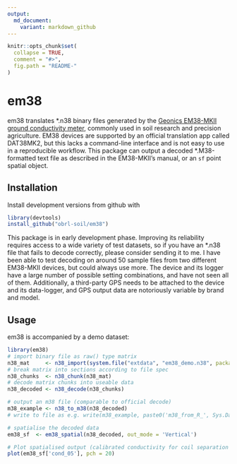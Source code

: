 ```yaml
---
output:
  md_document:
    variant: markdown_github
---
```


<!-- README.md is generated from README.Rmd. Please edit that file -->

```r
knitr::opts_chunk$set(
  collapse = TRUE,
  comment = "#>",
  fig.path = "README-"
)
```

# em38

em38 translates *.n38 binary files generated by the [Geonics EM38-MKII ground conductivity meter](http://geonics.com/html/em38.html), commonly used in soil research and precision agriculture. EM38 devices are supported by an official translation app called DAT38MK2, but this lacks a command-line interface and is not easy to use in a reproducible workflow. This package can output a decoded \*.M38-formatted text file as described in the EM38-MKII's manual, or an `sf` point spatial object. 

## Installation

Install development versions from github with

```r
library(devtools)
install_github("obrl-soil/em38")
```

This package is in early development phase. Improving its reliability requires access to a wide variety of test datasets, so if you have an *.n38 file that fails to decode correctly, please consider sending it to me. I have been able to test decoding on around 50 sample files from two different EM38-MKII devices, but could always use more. The device and its logger have a large number of possible setting combinations, and  have not seen all of them. Additionally, a third-party GPS needs to be attached to the device and its data-logger, and GPS output data are notoriously variable by brand and model.

## Usage

em38 is accompanied by a demo dataset:

```r
library(em38)
# import binary file as raw() type matrix
n38_mat     <- n38_import(system.file("extdata", "em38_demo.n38", package = "em38"))
# break matrix into sections according to file spec 
n38_chunks  <- n38_chunk(n38_mat)
# decode matrix chunks into useable data
n38_decoded <- n38_decode(n38_chunks)

# output an m38 file (comparable to official decode)
m38_example <- n38_to_m38(n38_decoded)
# write to file as e.g. write(m38_example, paste0('m38_from_R_', Sys.Date(), '.m38'))

# spatialise the decoded data
em38_sf  <- em38_spatial(n38_decoded, out_mode = 'Vertical')

# Plot spatialised output (calibrated conductivity for coil separation 0.5m)
plot(em38_sf['cond_05'], pch = 20)
```

